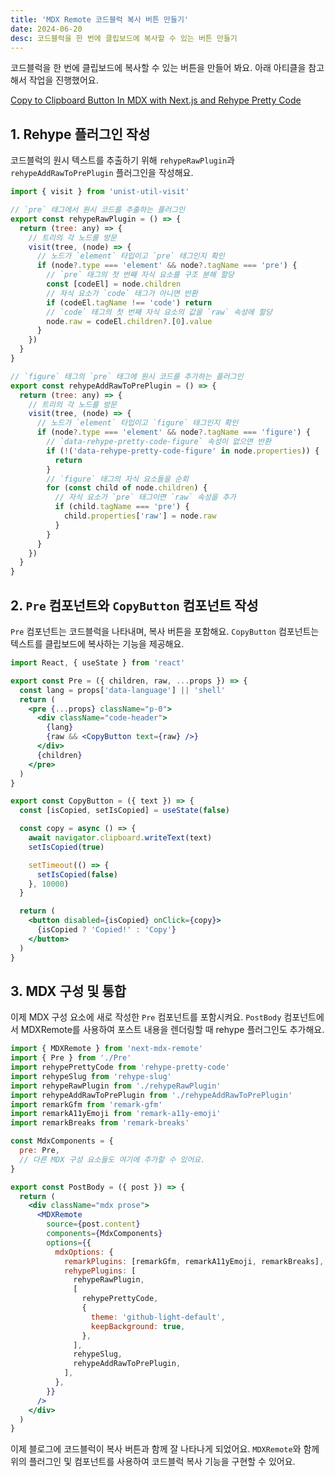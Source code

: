 ```yaml
---
title: 'MDX Remote 코드블럭 복사 버튼 만들기'
date: 2024-06-20
desc: 코드블럭을 한 번에 클립보드에 복사할 수 있는 버튼 만들기
---
```


코드블럭을 한 번에 클립보드에 복사할 수 있는 버튼을 만들어 봐요. 아래 아티클을 참고해서 작업을 진행했어요.

<a href="https://claritydev.net/blog/copy-to-clipboard-button-nextjs-mdx-rehype" target="_blank" rel="noopener"> Copy to Clipboard Button In MDX with Next.js and Rehype Pretty Code </a>

## 1. Rehype 플러그인 작성

코드블럭의 원시 텍스트를 추출하기 위해 `rehypeRawPlugin`과 `rehypeAddRawToPrePlugin` 플러그인을 작성해요.

```javascript
import { visit } from 'unist-util-visit'

// `pre` 태그에서 원시 코드를 추출하는 플러그인
export const rehypeRawPlugin = () => {
  return (tree: any) => {
    // 트리의 각 노드를 방문
    visit(tree, (node) => {
      // 노드가 `element` 타입이고 `pre` 태그인지 확인
      if (node?.type === 'element' && node?.tagName === 'pre') {
        // `pre` 태그의 첫 번째 자식 요소를 구조 분해 할당
        const [codeEl] = node.children
        // 자식 요소가 `code` 태그가 아니면 반환
        if (codeEl.tagName !== 'code') return
        // `code` 태그의 첫 번째 자식 요소의 값을 `raw` 속성에 할당
        node.raw = codeEl.children?.[0].value
      }
    })
  }
}
```

```javascript
// `figure` 태그의 `pre` 태그에 원시 코드를 추가하는 플러그인
export const rehypeAddRawToPrePlugin = () => {
  return (tree: any) => {
    // 트리의 각 노드를 방문
    visit(tree, (node) => {
      // 노드가 `element` 타입이고 `figure` 태그인지 확인
      if (node?.type === 'element' && node?.tagName === 'figure') {
        // `data-rehype-pretty-code-figure` 속성이 없으면 반환
        if (!('data-rehype-pretty-code-figure' in node.properties)) {
          return
        }
        // `figure` 태그의 자식 요소들을 순회
        for (const child of node.children) {
          // 자식 요소가 `pre` 태그이면 `raw` 속성을 추가
          if (child.tagName === 'pre') {
            child.properties['raw'] = node.raw
          }
        }
      }
    })
  }
}
```

## 2. `Pre` 컴포넌트와 `CopyButton` 컴포넌트 작성

`Pre` 컴포넌트는 코드블럭을 나타내며, 복사 버튼을 포함해요. `CopyButton` 컴포넌트는 텍스트를 클립보드에 복사하는 기능을 제공해요.

```jsx
import React, { useState } from 'react'

export const Pre = ({ children, raw, ...props }) => {
  const lang = props['data-language'] || 'shell'
  return (
    <pre {...props} className="p-0">
      <div className="code-header">
        {lang}
        {raw && <CopyButton text={raw} />}
      </div>
      {children}
    </pre>
  )
}

export const CopyButton = ({ text }) => {
  const [isCopied, setIsCopied] = useState(false)

  const copy = async () => {
    await navigator.clipboard.writeText(text)
    setIsCopied(true)

    setTimeout(() => {
      setIsCopied(false)
    }, 10000)
  }

  return (
    <button disabled={isCopied} onClick={copy}>
      {isCopied ? 'Copied!' : 'Copy'}
    </button>
  )
}
```

## 3. MDX 구성 및 통합

이제 MDX 구성 요소에 새로 작성한 `Pre` 컴포넌트를 포함시켜요. `PostBody` 컴포넌트에서 MDXRemote를 사용하여 포스트 내용을 렌더링할 때 rehype 플러그인도 추가해요.

```jsx
import { MDXRemote } from 'next-mdx-remote'
import { Pre } from './Pre'
import rehypePrettyCode from 'rehype-pretty-code'
import rehypeSlug from 'rehype-slug'
import rehypeRawPlugin from './rehypeRawPlugin'
import rehypeAddRawToPrePlugin from './rehypeAddRawToPrePlugin'
import remarkGfm from 'remark-gfm'
import remarkA11yEmoji from 'remark-a11y-emoji'
import remarkBreaks from 'remark-breaks'

const MdxComponents = {
  pre: Pre,
  // 다른 MDX 구성 요소들도 여기에 추가할 수 있어요.
}

export const PostBody = ({ post }) => {
  return (
    <div className="mdx prose">
      <MDXRemote
        source={post.content}
        components={MdxComponents}
        options={{
          mdxOptions: {
            remarkPlugins: [remarkGfm, remarkA11yEmoji, remarkBreaks],
            rehypePlugins: [
              rehypeRawPlugin,
              [
                rehypePrettyCode,
                {
                  theme: 'github-light-default',
                  keepBackground: true,
                },
              ],
              rehypeSlug,
              rehypeAddRawToPrePlugin,
            ],
          },
        }}
      />
    </div>
  )
}
```

이제 블로그에 코드블럭이 복사 버튼과 함께 잘 나타나게 되었어요. `MDXRemote`와 함께 위의 플러그인 및 컴포넌트를 사용하여 코드블럭 복사 기능을 구현할 수 있어요.